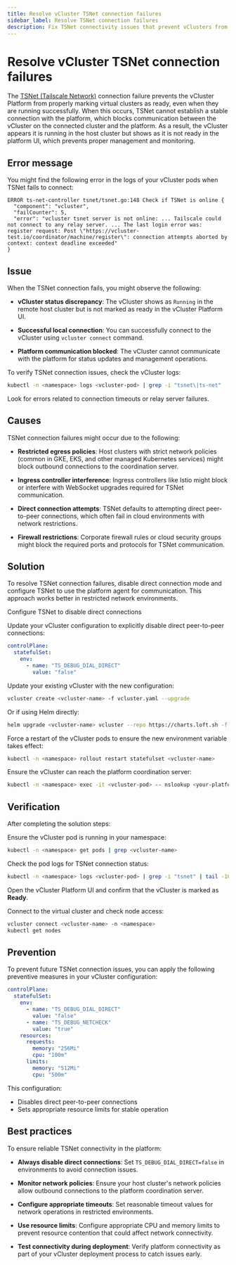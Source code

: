 ```yaml
---
title: Resolve vCluster TSNet connection failures
sidebar_label: Resolve TSNet connection failures
description: Fix TSNet connectivity issues that prevent vClusters from showing as ready in the platform UI.
---
```



# Resolve vCluster TSNet connection failures

The [TSNet (Tailscale Network)](https://tailscale.com/kb/1244/tsnet) connection failure prevents the vCluster Platform from properly marking virtual clusters as ready, even when they are running successfully. When this occurs, TSNet cannot establish a stable connection with the platform, which blocks communication between the vCluster on the connected cluster and the platform. As a result, the vCluster appears it is running in the host cluster but shows as it is not ready in the platform UI, which prevents proper management and monitoring.

## Error message

You might find the following error in the logs of your vCluster pods when TSNet fails to connect:

```
ERROR ts-net-controller tsnet/tsnet.go:148 Check if TSNet is online { 
  "component": "vcluster", 
  "failCounter": 5, 
  "error": "vcluster tsnet server is not online: ... Tailscale could not connect to any relay server. ... The last login error was: register request: Post \"https://vcluster-test.io/coordinator/machine/register\": connection attempts aborted by context: context deadline exceeded"
}
```

## Issue

When the TSNet connection fails, you might observe the following:

- **vCluster status discrepancy**: The vCluster shows as `Running` in the remote host cluster but is not marked as ready in the vCluster Platform UI.

- **Successful local connection**: You can successfully connect to the vCluster using `vcluster connect` command.

- **Platform communication blocked**: The vCluster cannot communicate with the platform for status updates and management operations.

To verify TSNet connection issues, check the vCluster logs:

```bash
kubectl -n <namespace> logs <vcluster-pod> | grep -i "tsnet\|ts-net"
```

Look for errors related to connection timeouts or relay server failures.


## Causes

TSNet connection failures might occur due to the following:

- **Restricted egress policies**: Host clusters with strict network policies (common in GKE, EKS, and other managed Kubernetes services) might block outbound connections to the coordination server.

- **Ingress controller interference**: Ingress controllers like Istio might block or interfere with WebSocket upgrades required for TSNet communication.

- **Direct connection attempts**: TSNet defaults to attempting direct peer-to-peer connections, which often fail in cloud environments with network restrictions.

- **Firewall restrictions**: Corporate firewall rules or cloud security groups might block the required ports and protocols for TSNet communication.


## Solution

To resolve TSNet connection failures, disable direct connection mode and configure TSNet to use the platform agent for communication. This approach works better in restricted network environments.

<Flow id="Resolve TSNet connection failures">

<Step title="Configure TSNet to disable direct connections">

Configure TSNet to disable direct connections

Update your vCluster configuration to explicitly disable direct peer-to-peer connections:

```yaml title="vcluster.yaml"
controlPlane:
  statefulSet:
    env:
      - name: "TS_DEBUG_DIAL_DIRECT"
        value: "false"
```
</Step>

<Step title="Apply the configuration">

Update your existing vCluster with the new configuration:

```bash
vcluster create <vcluster-name> -f vcluster.yaml --upgrade
```

Or if using Helm directly:

```bash
helm upgrade <vcluster-name> vcluster --repo https://charts.loft.sh -f vcluster.yaml -n <namespace>
```
</Step>

<Step title="Restart the vCluster pods">

Force a restart of the vCluster pods to ensure the new environment variable takes effect:

```bash
kubectl -n <namespace> rollout restart statefulset <vcluster-name>
```
</Step>

<Step title="Verify network connectivity">

Ensure the vCluster can reach the platform coordination server:

```bash
kubectl -n <namespace> exec -it <vcluster-pod> -- nslookup <your-platform-host>
```
</Step>
</Flow>

## Verification

After completing the solution steps:

<Flow>
<Step title="Check vCluster pod status">

  Ensure the vCluster pod is running in your namespace:

  ```bash
  kubectl -n <namespace> get pods | grep <vcluster-name>
  ```
</Step> 

<Step title="Verify TSNet connectivity"> 

  Check the pod logs for TSNet connection status:

  ```bash
  kubectl -n <namespace> logs <vcluster-pod> | grep -i "tsnet" | tail -10
  ```
</Step> 

<Step title="Confirm platform status"> 

  Open the vCluster Platform UI and confirm that the vCluster is marked as **Ready**. 

</Step> 

<Step title="Test vCluster"> 

  Connect to the virtual cluster and check node access:

  ```bash
  vcluster connect <vcluster-name> -n <namespace>
  kubectl get nodes
  ```
</Step>
</Flow> 

## Prevention

To prevent future TSNet connection issues, you can apply the following preventive measures in your vCluster configuration:

```yaml title="vcluster.yaml"
controlPlane:
  statefulSet:
    env:
      - name: "TS_DEBUG_DIAL_DIRECT"
        value: "false"
      - name: "TS_DEBUG_NETCHECK"
        value: "true"
    resources:
      requests:
        memory: "256Mi"
        cpu: "100m"
      limits:
        memory: "512Mi"
        cpu: "500m"
```

This configuration:
- Disables direct peer-to-peer connections
- Sets appropriate resource limits for stable operation


## Best practices

To ensure reliable TSNet connectivity in the platform:

- **Always disable direct connections**: Set `TS_DEBUG_DIAL_DIRECT=false` in environments to avoid connection issues.

- **Monitor network policies**: Ensure your host cluster's network policies allow outbound connections to the platform coordination server.

- **Configure appropriate timeouts**: Set reasonable timeout values for network operations in restricted environments.

- **Use resource limits**: Configure appropriate CPU and memory limits to prevent resource contention that could affect network connectivity.

- **Test connectivity during deployment**: Verify platform connectivity as part of your vCluster deployment process to catch issues early.
